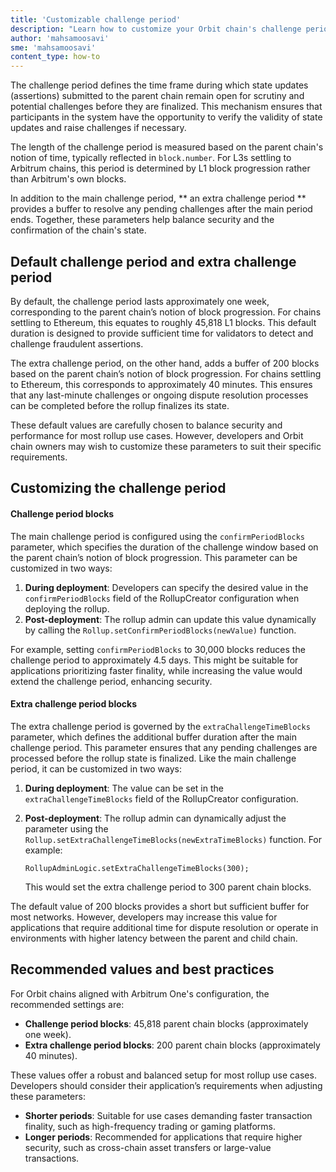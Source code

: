 ```yaml
---
title: 'Customizable challenge period'
description: "Learn how to customize your Orbit chain's challenge period"
author: 'mahsamoosavi'
sme: 'mahsamoosavi'
content_type: how-to
---
```


The challenge period defines the time frame during which state updates (assertions) submitted to the parent chain remain open for scrutiny and potential challenges before they are finalized. This mechanism ensures that participants in the system have the opportunity to verify the validity of state updates and raise challenges if necessary.

The length of the challenge period is measured based on the parent chain's notion of time, typically reflected in `block.number`. For L3s settling to Arbitrum chains, this period is determined by L1 block progression rather than Arbitrum's own blocks.

In addition to the main challenge period, ** an extra challenge period ** provides a buffer to resolve any pending challenges after the main period ends. Together, these parameters help balance security and the confirmation of the chain's state.

## Default challenge period and extra challenge period

By default, the challenge period lasts approximately one week, corresponding to the parent chain’s notion of block progression. For chains settling to Ethereum, this equates to roughly 45,818 L1 blocks. This default duration is designed to provide sufficient time for validators to detect and challenge fraudulent assertions.

The extra challenge period, on the other hand, adds a buffer of 200 blocks based on the parent chain’s notion of block progression. For chains settling to Ethereum, this corresponds to approximately 40 minutes. This ensures that any last-minute challenges or ongoing dispute resolution processes can be completed before the rollup finalizes its state.

These default values are carefully chosen to balance security and performance for most rollup use cases. However, developers and Orbit chain owners may wish to customize these parameters to suit their specific requirements.

## Customizing the challenge period

#### Challenge period blocks

The main challenge period is configured using the `confirmPeriodBlocks` parameter, which specifies the duration of the challenge window based on the parent chain’s notion of block progression. This parameter can be customized in two ways:

1. **During deployment**: Developers can specify the desired value in the `confirmPeriodBlocks` field of the RollupCreator configuration when deploying the rollup.
2. **Post-deployment**: The rollup admin can update this value dynamically by calling the `Rollup.setConfirmPeriodBlocks(newValue)` function.

For example, setting `confirmPeriodBlocks` to 30,000 blocks reduces the challenge period to approximately 4.5 days. This might be suitable for applications prioritizing faster finality, while increasing the value would extend the challenge period, enhancing security.

#### Extra challenge period blocks

The extra challenge period is governed by the `extraChallengeTimeBlocks` parameter, which defines the additional buffer duration after the main challenge period. This parameter ensures that any pending challenges are processed before the rollup state is finalized. Like the main challenge period, it can be customized in two ways:

1. **During deployment**: The value can be set in the `extraChallengeTimeBlocks` field of the RollupCreator configuration.
2. **Post-deployment**: The rollup admin can dynamically adjust the parameter using the `Rollup.setExtraChallengeTimeBlocks(newExtraTimeBlocks)` function. For example:

   ```solidity
   RollupAdminLogic.setExtraChallengeTimeBlocks(300);
   ```

   This would set the extra challenge period to 300 parent chain blocks.

The default value of 200 blocks provides a short but sufficient buffer for most networks. However, developers may increase this value for applications that require additional time for dispute resolution or operate in environments with higher latency between the parent and child chain.

## Recommended values and best practices

For Orbit chains aligned with Arbitrum One's configuration, the recommended settings are:

- **Challenge period blocks**: 45,818 parent chain blocks (approximately one week).
- **Extra challenge period blocks**: 200 parent chain blocks (approximately 40 minutes).

These values offer a robust and balanced setup for most rollup use cases. Developers should consider their application’s requirements when adjusting these parameters:

- **Shorter periods**: Suitable for use cases demanding faster transaction finality, such as high-frequency trading or gaming platforms.
- **Longer periods**: Recommended for applications that require higher security, such as cross-chain asset transfers or large-value transactions.
